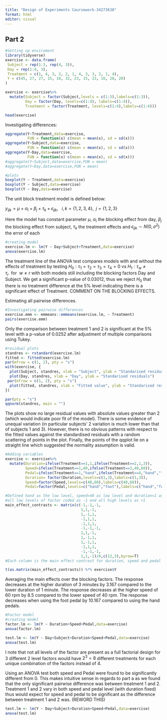 ```yaml
---
title: "Design of Experiments Coursework-34273638"
format: html
editor: visual
---
```


## Part 2

```r
#Setting up enviroment
library(tidyverse)
exercise <- data.frame(
 Subject = rep(1:3, rep(4, 3)),
 Day = rep(1:4, 3),
 Treatment = c(1, 4, 3, 2, 2, 1, 4, 3, 3, 2, 1, 4),
 Y = c(45, 27, 27, 15, 18, 32, 23, 15, 23, 16, 28, 20)
)

exercise <- exercise%>%
  mutate(Subject = factor(Subject,levels = c(1:3),labels=c(1:3)),
         Day = factor(Day, levels=c(1:4), labels=c(1:4)),
         Treatment = factor(Treatment, levels=c(1:4),labels=c(1:4)))

head(exercise)
```

Investigating differences:

```r
aggregate(Y~Treatment,data=exercise,
          FUN = function(x) c(mean = mean(x), sd = sd(x)))
aggregate(Y~Subject,data=exercise,
          FUN = function(x) c(mean = mean(x), sd = sd(x)))
aggregate(Y~Day,data=exercise,
          FUN = function(x) c(mean = mean(x), sd = sd(x)))
#aggregate(Y~Subject,data=exercise,FUN = mean)
#aggregate(Y~Day,data=exercise,FUN = mean)

#plots
boxplot(Y ~ Treatment,data=exercise)
boxplot(Y ~ Subject,data=exercise)
boxplot(Y ~ Day,data=exercise)
```

The unit block treatment model is defined below:

$y_{ijk} = \mu + \alpha_{i} + \beta_{j} + \tau_{k} + \epsilon_{ijk}, \; \: \: i,k=\{1,2,3,4\}, \; \; j=\{1,2,3\}$

Here the model has constant parameter $\mu$, $\alpha_{i}$ the blocking effect from day, $\beta_{j}$ the blocking effect from subject, $\tau_{k}$ the treatment effects and $\epsilon_{ijk} \sim N(0,\sigma^{2})$ the error of each

```r
#creating model
exercise.lm <- lm(Y ~ Day+Subject+Treatment,data=exercise)
anova(exercise.lm)
```

The treatment line of the ANOVA test compares models with and without the effects of treatment by testing $H_{0}: \tau_{1}=\tau_{2}=\tau_{3}=\tau_{4}=0$ vs $H_{1}:\tau_{w} \ne \tau_{r} \: \:\text{for} \: \: w \ne r$ with both models still including the blocking factors Day and Subject. We get a significant p-value of 0.03012, thus we reject $H_{0}$ that there is no treatment difference at the 5% level indicating there is a significant effect of Treatment. COMMENT ON THE BLOCKING EFFECTS.

Estimating all pairwise differences.

```r
#Investigating pairwise differences
exercise.emm <- emmeans::emmeans(exercise.lm, ~ Treatment)
pairs(exercise.emm)
```

Only the comparison between treatment 1 and 2 is significant at the 5% level with a p-value of 0.0252 after adjustment of multiple comparisons using Tukey.

```r
#residual plots
standres <- rstandard(exercise.lm)
fitted <- fitted(exercise.lm)
par(mfrow = c(1, 2), pty = "s")
with(exercise, {
  plot(Subject, standres, xlab = "Subject", ylab = "Standarised residuals")
  plot(Day, standres, xlab = "Day", ylab = "Standarised residuals")
 par(mfrow = c(1, 2), pty = "s") 
  plot(fitted, standres, xlab = "Fitted value", ylab = "Standarised residuals")
})

par(pty = "s")
qqnorm(standres, main = "")

```

The plots show no large residual values with absolute values greater than 2 (which would indicate poor fit of the model). There is some evidence of unequal variation (in particular subjects' 2 variation is much lower than that of subjects 1 and 3). However, there is no obvious patterns with respect to the fitted values against the standardised residuals with a random scattering of points in the plot. Finally, the points of the qqplot lie on a straight line which suggested the normality assumption is valid.

```r
#Adding variables 
exercise <- exercise%>%
  mutate(Duration=ifelse(Treatment==1,1,ifelse(Treatment==2,1,3)),
         Speed=ifelse(Treatment==1,40,ifelse(Treatment==3,40,60)),
         Pedal=ifelse(Treatment==1,"hand",ifelse(Treatment==4,"hand","foot")),
         Duration= factor(Duration,levels=c(1,3),labels=c(1,3)),
         Speed=factor(Speed,levels=c(40,60),labels=c(40,60)),
         Pedal=factor(Pedal,levels=c("hand","foot"),labels=c("hand","foot")))
```

```r
#Defined hand as the low level, speed=40 as low level and duration=1 as low level
#all low levels of factor coded as -1 and all high levels as +1
main_effect_contrasts <- matrix(c(-1,-1,-1,
                                  1,1,-1,
                                  1,-1,1,
                                  -1,1,1,
                                  -1,1,1,
                                  -1,-1,-1,
                                  1,1,-1,
                                  1,-1,1,
                                  1,-1,1,
                                  -1,1,1,
                                  -1,-1,-1,
                                  1,1,-1)/6,c(12,3),byrow=T)
#Each column is the main effect contrast for duration, speed and pedal respectively

t(as.matrix(main_effect_contrasts)) %*% exercise$Y
```

Averaging the main effects over the blocking factors. The response decreases at the higher duration of 3 minutes by 3.167 compared to the lower duration of 1 minute. The response decreases at the higher speed of 60 rpm by 8.5 compared to the lower speed of 40 rpm. The response decreases when using the foot pedal by 10.167 compared to using the hand pedals.

```r
#Factor model
#creating model
factor.lm <- lm(Y ~ Duration+Speed+Pedal,data=exercise)
anova(factor.lm)

test.lm <- lm(Y ~ Day+Subject+Duration+Speed+Pedal,data=exercise)
anova(test.lm)
```

I note that not all levels of the factor are present as a full factorial design for 3 different 2 level factors would have $2^{3}=8$ different treatments for each unique combination of the factors instead of 4.

Using an ANOVA test both speed and Pedal were found to be significantly different from 0. This makes intuitive sense in regards to part a as we found that the only significant pairwise difference was between treatment 1 and 2. Treatment 1 and 2 vary in both speed and pedal level (with duration fixed) thus would expect for speed and pedal to be significant as the difference between treatment 1 and 2 was. (REWORD THIS)

```r
test.lm <- lm(Y ~ Day+Subject+Duration+Speed+Pedal,data=exercise)
anova(test.lm)
```
